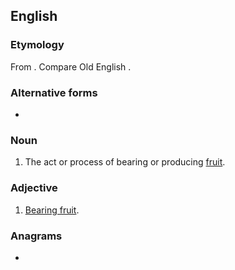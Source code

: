 ==English==

===Etymology===
From {{compound|fruit|bearing|lang=en}}. Compare Old English {{m|ang|wæstmbǣre|lit=fruit-bearing}}.

===Alternative forms===
* {{l|en|fruitbearing}}

===Noun===
{{en-noun}}

# The act or process of bearing or producing [[fruit]].

===Adjective===
{{en-adj|head=[[fruit]]-[[bearing]]|-}}

# {{lb|en|of a species of tree, a specific tree, a branch, etc.}} [[bear fruit|Bearing fruit]].

===Anagrams===
* {{anagrams|en|bearing fruit}}